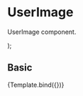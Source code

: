 
<Meta title="Components/Content/UserPhoto" component={UserPhoto} />

# UserImage

UserImage component.

<Props of={UserPhoto} />

  <UserPhoto imageSrc={args.imageSrc} borderColor={args.borderColor} />
);

## Basic

<Canvas>
  <Story
    name="Basic"
    args={{
      imageSrc:
        'https://images.unsplash.com/photo-1570295999919-56ceb5ecca61?ixlib=rb-4.0.3&ixid=MnwxMjA3fDB8MHxwaG90by1wYWdlfHx8fGVufDB8fHx8&auto=format&fit=crop&w=880&q=80',
      borderColor: 'red',
    }}
  >
    {Template.bind({})}
  </Story>
</Canvas>

<ArgsTable story="Basic" />
